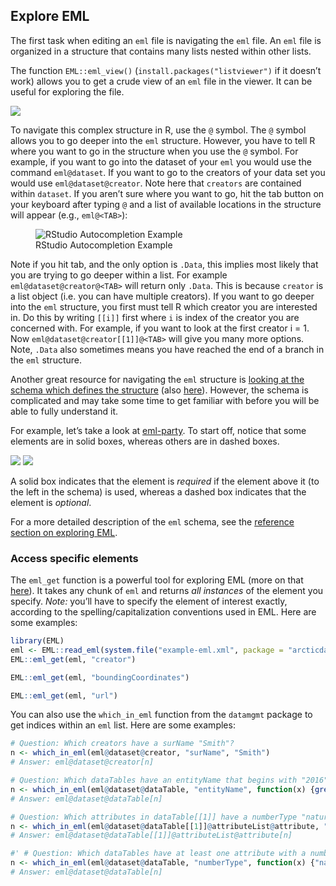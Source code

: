 ## Explore EML

The first task when editing an `eml` file is navigating the `eml` file. An `eml` file is organized in a structure that contains many lists nested within other lists. 

The function `EML::eml_view()` (`install.packages("listviewer")` if it doesn't work) allows you to get a crude view of an `eml` file in the viewer. It can be useful for exploring the file.

![](../images/eml_view.png)

To navigate this complex structure in R, use the `@` symbol. The `@` symbol allows you to go deeper into the `eml` structure. However, you have to tell R where you want to go in the structure when you use the `@` symbol. For example, if you want to go into the dataset of your `eml` you would use the command ```eml@dataset```. If you want to go to the creators of your data set you would use ```eml@dataset@creator```. Note here that `creators` are contained within `dataset`. If you aren't sure where you want to go, hit the tab button on your keyboard after typing `@` and a list of available locations in the structure will appear (e.g., `eml@<TAB>`):

![RStudio Autocompletion Example](../images/rstudio_autocomplete.png)

Note if you hit tab, and the only option is `.Data`, this implies most likely that you are trying to go deeper within a list. For example ```eml@dataset@creator@<TAB>``` will return only `.Data`. This is because `creator` is a list object (i.e. you can have multiple creators). If you want to go deeper into the `eml` structure, you first must tell R which creator you are interested in. Do this by writing `[[i]]` first where `i` is index of the creator you are concerned with. 
For example, if you want to look at the first creator i = 1. Now ```eml@dataset@creator[[1]]@<TAB>``` will give you many more options. Note, `.Data` also sometimes means you have reached the end of a branch in the `eml` structure.

Another great resource for navigating the `eml` structure is [looking at the schema which defines the structure](https://github.com/NCEAS/eml) (also [here](https://knb.ecoinformatics.org/#external//emlparser/docs/eml-2.1.1/index.html)). However, the schema is complicated and may take some time to get familiar with before you will be able to fully understand it.

For example, let's take a look at [eml-party](https://github.com/NCEAS/eml/blob/master/eml-party.png). To start off, notice that some elements are in solid boxes, whereas others are in dashed boxes.

![](../images/eml-surname.png)  ![](../images/eml-givenname.png)

A solid box indicates that the element is _required_ if the element above it (to the left in the schema) is used, whereas a dashed box indicates that the element is _optional_.

For a more detailed description of the `eml` schema, see the [reference section on exploring EML](https://nceas.github.io/datateam-training/reference/explore-eml.html).

### Access specific elements
The `eml_get` function is a powerful tool for exploring EML (more on that [here](https://cran.rstudio.com/web/packages/EML/vignettes/parsing-EML.html)). It takes any chunk of `eml` and returns _all instances_ of the element you specify. _Note:_ you'll have to specify the element of interest exactly, according to the spelling/capitalization conventions used in EML. Here are some examples:

```r
library(EML)
eml <- EML::read_eml(system.file("example-eml.xml", package = "arcticdatautils"))
EML::eml_get(eml, "creator")
```

```r
EML::eml_get(eml, "boundingCoordinates")
```

```r
EML::eml_get(eml, "url")
```

You can also use the `which_in_eml` function from the `datamgmt` package to get indices within an `eml` list. Here are some examples:

```r
# Question: Which creators have a surName "Smith"?
n <- which_in_eml(eml@dataset@creator, "surName", "Smith")
# Answer: eml@dataset@creator[n]

# Question: Which dataTables have an entityName that begins with "2016"
n <- which_in_eml(eml@dataset@dataTable, "entityName", function(x) {grepl("^2016", x)})
# Answer: eml@dataset@dataTable[n]

# Question: Which attributes in dataTable[[1]] have a numberType "natural"?
n <- which_in_eml(eml@dataset@dataTable[[1]]@attributeList@attribute, "numberType", "natural")
# Answer: eml@dataset@dataTable[[1]]@attributeList@attribute[n]

#' # Question: Which dataTables have at least one attribute with a numberType "natural"?
n <- which_in_eml(eml@dataset@dataTable, "numberType", function(x) {"natural" %in% x})
# Answer: eml@dataset@dataTable[n]
```